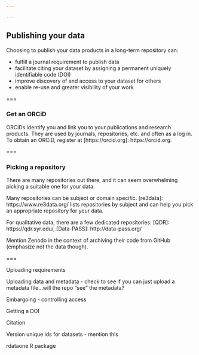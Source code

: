 ```yaml
---

---
```


## Publishing your data

Choosing to publish your data products in a long-term repository can:

   - fulfill a journal requirement to publish data
   - facilitate citing your dataset by assigning a permanent uniquely identifiable code (DOI)
   - improve discovery of and access to your dataset for others
   - enable re-use and greater visibility of your work

===

### Get an ORCiD 
 
ORCiDs identify you and link you to your publications and research products.  They are used by journals, repositories, etc. and often as a log in.  To obtain an ORCiD, register at [https://orcid.org]: https://orcid.org.

===

### Picking a repository 

There are many repositories out there, and it can seem overwhelming picking a suitable one for your data. 

Many repositories can be subject or domain specific.  [re3data]: https://www.re3data.org/ lists repositories by subject and can help you pick an appropriate repository for your data.  

For qualitative data, there are a few dedicated repositories: [QDR]: https://qdr.syr.edu/, [Data-PASS]: http://data-pass.org/


Mention Zenodo in the context of archiving their code from GitHub (emphasize not the data though).
 
===


 
Uploading requirements

Uploading data and metadata - check to see if you can just upload a metadata file...will the repo "see" the metadata?

Embargoing - controlling access

Getting a DOI

Citation

Version unique ids for datasets - mention this




rdataone R package


